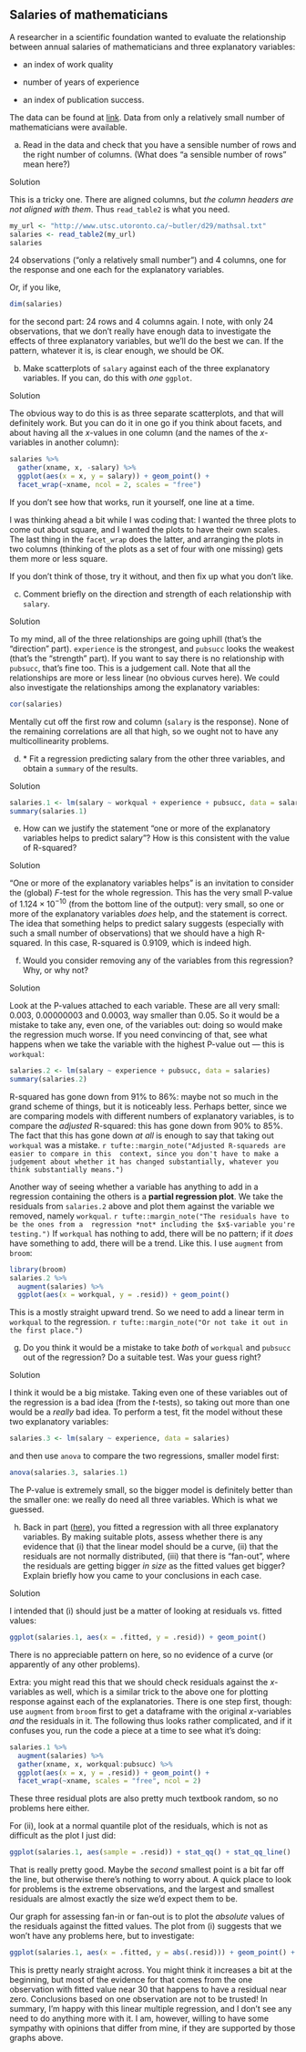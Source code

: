 ##  Salaries of mathematicians


 A researcher in a scientific
foundation wanted to evaluate the relationship between annual salaries
of mathematicians and three explanatory variables:


* an index of work quality

* number of years of experience

* an index of publication success.


The data can be found at
[link](http://www.utsc.utoronto.ca/~butler/d29/mathsal.txt). Data from
only a relatively small number of mathematicians were available.



(a) Read in the data and check that you have a sensible number
of rows and the right number of columns. (What does "a sensible  number of rows" mean here?)

Solution


This is a tricky one. There are aligned columns, but *the column headers are not aligned with them*. 
Thus `read_table2` is what you need.
```r
my_url <- "http://www.utsc.utoronto.ca/~butler/d29/mathsal.txt"
salaries <- read_table2(my_url)
salaries
```

        

24 observations ("only a relatively small number") and 4 columns,
one for the response and one each for the explanatory variables.

Or, if you like,

```r
dim(salaries)
```

 

for the second part: 24 rows and 4 columns again.
I note, with only 24 observations, that we don't really have enough
data to investigate the effects of three explanatory variables, but
we'll do the best we can. If the pattern, whatever it is, is clear
enough, we should be OK.
 

(b) Make scatterplots of `salary` against each of the three explanatory variables. If you can, do this with *one* `ggplot`.

Solution


The obvious way to do this is as three separate scatterplots,
and that will definitely work. But you can do it in one go if
you think about facets, and about having all the $x$-values in
one column (and the names of the $x$-variables in another
column):
```r
salaries %>%
  gather(xname, x, -salary) %>%
  ggplot(aes(x = x, y = salary)) + geom_point() +
  facet_wrap(~xname, ncol = 2, scales = "free")
```

       

If you don't see how that works, run it yourself, one line at a time. 

I was thinking ahead a bit while I was coding that: I wanted the three
plots to come out about square, and I wanted the plots to have their
own scales. The last thing in the `facet_wrap` does the latter,
and arranging the plots in two columns (thinking of the plots as a set
of four with one missing) gets them more or less square.

If you don't think of those, try it without, and then fix up what you
don't like.
 

(c) Comment briefly on the direction and strength of each
relationship with `salary`.

Solution


To my mind, all of the three relationships are going uphill (that's the "direction" part). `experience` is the
strongest, and `pubsucc` looks the weakest (that's the
"strength" part). If you want to say there is no relationship
with `pubsucc`, that's fine too. This is a judgement
call. 
Note that all the relationships are more or less linear (no
obvious curves here). We could also investigate the relationships
among the explanatory variables:
```r
cor(salaries)
```

       
Mentally cut off the first row and column (`salary` is the
response). None of the remaining correlations are all that high, so we
ought not to have any multicollinearity problems.
 

(d) <a name="regone">*</a> Fit a regression predicting salary from the other three
variables, and obtain a `summary` of the results.

Solution


```r
salaries.1 <- lm(salary ~ workqual + experience + pubsucc, data = salaries)
summary(salaries.1)
```

   
 

(e) How can we justify the statement 
"one or more of the explanatory variables helps to predict salary"? How is this
consistent with the value of R-squared?

Solution


"One or more of the explanatory variables helps" is an
invitation to consider the (global) $F$-test for the whole
regression. This has the very small P-value of $1.124\times
10^{-10}$ (from the bottom line of the output): very small, so
one or more of the explanatory variables *does* help, and
the statement is correct.
The idea that something helps to predict salary suggests
(especially with such a small number of observations) that we
should have a high R-squared. In this case, R-squared is 0.9109,
which is indeed high.
 

(f) Would you consider removing any of the variables from this
regression? Why, or why not?

Solution


Look at the P-values attached to each variable. These are all
very small: 0.003, 0.00000003 and 0.0003, way smaller than
0.05. So it would be a mistake to 
take any, even one, of the variables out: doing so would make the
regression much worse.
If you need convincing of that, see what happens when we take
the variable with the highest P-value out --- this is `workqual`:
```r
salaries.2 <- lm(salary ~ experience + pubsucc, data = salaries)
summary(salaries.2)
```

       

R-squared has gone down from 91\% to 86\%: maybe not so much in the
grand scheme of things, but it is noticeably less. Perhaps better,
since we are comparing models with different numbers of explanatory
variables, is to compare the *adjusted* R-squared: this has gone
down from 90\% to 85\%. The fact that this has gone down *at all*
is enough to say that taking out `workqual` was a
mistake.
`r tufte::margin_note("Adjusted R-squareds are easier to compare in this  context, since you don't have to make a judgement about whether it has changed substantially, whatever you think substantially means.")`

Another way of seeing whether a variable has anything to add in a
regression containing the others is a **partial regression  plot**. 
We take the residuals from `salaries.2` above and plot
them against the variable we removed, namely
`workqual`.
`r tufte::margin_note("The residuals have to be the ones from a  regression *not* including the $x$-variable you're testing.")` If
`workqual` has nothing to add, there will be no pattern; if it
*does* have something to add, there will be a trend. Like
this. I use `augment` from `broom`:

```r
library(broom)
salaries.2 %>%
  augment(salaries) %>%
  ggplot(aes(x = workqual, y = .resid)) + geom_point()
```

 

This is a mostly straight upward trend. So we
need to add a linear term in `workqual` to the
regression.
`r tufte::margin_note("Or not take it out in the first place.")`
 

(g) Do you think it would be a mistake to take *both* of
`workqual` and `pubsucc` out of the regression? Do a
suitable test. Was your guess right?

Solution


I think it would be a big mistake. Taking even one of these
variables out of the regression is a bad idea (from the
$t$-tests), so taking out more than one would be a *really* bad idea.
To perform a test, fit the model without these two explanatory variables:
```r
salaries.3 <- lm(salary ~ experience, data = salaries)
```

     

and then use `anova` to compare the two regressions, smaller
model first:

```r
anova(salaries.3, salaries.1)
```

 

The P-value is extremely small, so the bigger model is definitely
better than the smaller one: we really do need all three
variables. Which is what we guessed.


(h) Back in part (<a href="#regone">here</a>), you fitted a regression with all
three explanatory variables. By making suitable plots, assess
whether there is any evidence that (i) that the linear model should
be a curve, (ii) that the residuals are not normally 
distributed, (iii) that there is "fan-out", where the residuals are getting
bigger *in size* as the fitted values get bigger? Explain
briefly how you came to your conclusions in each case.

Solution


I intended that (i) should just be a matter of looking at residuals
vs.\ fitted values:
```r
ggplot(salaries.1, aes(x = .fitted, y = .resid)) + geom_point()
```

    

There is no appreciable pattern on here, so no evidence of a curve (or
apparently of any other problems).

Extra: you might read this that we should check residuals against the
$x$-variables as well, which is a similar trick to the above one for
plotting response against each of the explanatories. There is one step
first, though: use `augment` from `broom` first to get a
dataframe with the original $x$-variables *and* the residuals in
it. The following thus looks rather complicated, and if it confuses
you, run the code a piece at a time to see what it's doing:

```r
salaries.1 %>%
  augment(salaries) %>%
  gather(xname, x, workqual:pubsucc) %>%
  ggplot(aes(x = x, y = .resid)) + geom_point() +
  facet_wrap(~xname, scales = "free", ncol = 2)
```

 

These three residual plots are also pretty much textbook random, so no problems here either.

For (ii), look at a normal quantile plot of the residuals, which is not as difficult as the plot I just did:

```r
ggplot(salaries.1, aes(sample = .resid)) + stat_qq() + stat_qq_line()
```

 

That is really pretty good. Maybe the *second* smallest point is
a bit far off the line, but otherwise there's nothing to worry about. A
quick place to look for problems is the extreme observations, and the
largest and smallest residuals are almost exactly the size we'd expect
them to be.

Our graph for assessing fan-in or fan-out is to plot the *absolute* values of the residuals against the fitted values. The plot from (i) suggests that we won't have any problems here, but to investigate:

```r
ggplot(salaries.1, aes(x = .fitted, y = abs(.resid))) + geom_point() + geom_smooth()
```

 

This is pretty nearly straight across. You might think it increases a
bit at the beginning, but most of the evidence for that comes from the
one observation with fitted value near 30 that happens to have a
residual near zero. Conclusions based on one observation are not to be
trusted!
In summary, I'm happy with this linear multiple regression, and I
don't see any need to do anything more with it. I am, however, willing
to have some sympathy with opinions that differ from mine, if they are
supported by those graphs above.
 



